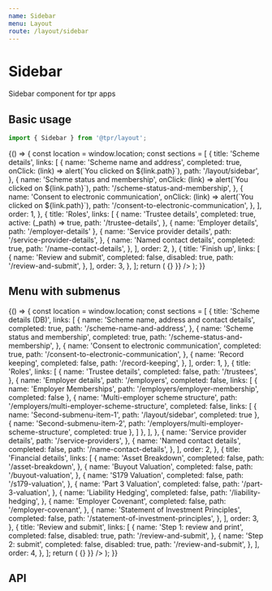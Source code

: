 ```yaml
---
name: Sidebar
menu: Layout
route: /layout/sidebar
---
```



# Sidebar

Sidebar component for tpr apps

## Basic usage

```js
import { Sidebar } from '@tpr/layout';
```

<Playground>
	{() => {
		const location = window.location;
		const sections = [
			{
				title: 'Scheme details',
				links: [
					{
						name: 'Scheme name and address',
						completed: true,
						onClick: (link) => alert(`You clicked on ${link.path}`),
						path: '/layout/sidebar',
					},
					{
						name: 'Scheme status and membership',
						onClick: (link) => alert(`You clicked on ${link.path}`),
						path: '/scheme-status-and-membership',
					},
					{
						name: 'Consent to electronic communication',
						onClick: (link) => alert(`You clicked on ${link.path}`),
						path: '/consent-to-electronic-communication',
					},
				],
				order: 1,
			},
			{
				title: 'Roles',
				links: [
					{
						name: 'Trustee details',
						completed: true,
						active: (_path) => true,
						path: '/trustee-details',
					},
					{ name: 'Employer details', path: '/employer-details' },
					{
						name: 'Service provider details',
						path: '/service-provider-details',
					},
					{
						name: 'Named contact details',
						completed: true,
						path: '/name-contact-details',
					},
				],
				order: 2,
			},
			{
				title: 'Finish up',
				links: [
					{
						name: 'Review and submit',
						completed: false,
						disabled: true,
						path: '/review-and-submit',
					},
				],
				order: 3,
			},
		];
		return (
			<Sidebar
				title="Scheme return home"
				sections={sections}
				maintenanceMode={false}
				matchPath={matchPath}
				location={location}
				history={{ push: () => {} }}
			/>
		);
	}}
</Playground>

## Menu with submenus

<Playground>
	{() => {
		const location = window.location;
		const sections = [
    {
      title: 'Scheme details (DB)',
      links: [
        {
          name: 'Scheme name, address and contact details',
          completed: true,
          path: '/scheme-name-and-address',
        },
        {
          name: 'Scheme status and membership',
          completed: true,
          path: '/scheme-status-and-membership',
        },
        {
          name: 'Consent to electronic communication',
          completed: true,
          path: '/consent-to-electronic-communication',
        },
        {
          name: 'Record keeping',
          completed: false,
          path: '/record-keeping',
        },
      ],
      order: 1,
    },
    {
      title: 'Roles',
      links: [
        {
          name: 'Trustee details',
          completed: false,
          path: '/trustees',
        },
        { 
          name: 'Employer details', 
          path: '/employers', 
          completed: false,
          links: [
            { name: 'Employer Memberships', path: '/employers/employer-membership', completed: false },
            { name: 'Multi-employer scheme structure', path: '/employers/multi-employer-scheme-structure', completed: false, 
              links: [
                { name: 'Second-submenu-item-1', path: '/layout/sidebar', completed: true },
                { name: 'Second-submenu-item-2', path: '/employers/multi-employer-scheme-structure', completed: true },
              ]
            },
          ],
        },
        {
          name: 'Service provider details',
          path: '/service-providers',
        },
        {
          name: 'Named contact details',
          completed: false,
          path: '/name-contact-details',
        },
      ],
      order: 2,
    },
    {
      title: 'Financial details',
      links: [
        {
          name: 'Asset Breakdown',
          completed: false,
          path: '/asset-breakdown',
        },
        {
          name: 'Buyout Valuation',
          completed: false,
          path: '/buyout-valuation',
        },
        {
          name: 'S179 Valuation',
          completed: false,
          path: '/s179-valuation',
        },
        {
          name: 'Part 3 Valuation',
          completed: false,
          path: '/part-3-valuation',
        },
        {
          name: 'Liability Hedging',
          completed: false,
          path: '/liability-hedging',
        },
        {
          name: 'Employer Covenant',
          completed: false,
          path: '/employer-covenant',
        },
        {
          name: 'Statement of Investment Principles',
          completed: false,
          path: '/statement-of-investment-principles',
        },
      ],
      order: 3,
    },
    {
      title: 'Review and submit',
      links: [
        {
          name: 'Step 1: review and print',
          completed: false,
          disabled: true,
          path: '/review-and-submit',
        },
        {
          name: 'Step 2: submit',
          completed: false,
          disabled: true,
          path: '/review-and-submit',
        },
      ],
      order: 4,
    },
  ];
    return (
    	<Sidebar
    		title="Scheme return home"
    		sections={sections}
    		maintenanceMode={false}
    		matchPath={matchPath}
    		location={location}
    		history={{ push: () => {} }}
    	/>
    );
    }}

</Playground>

## API

<Props of={Sidebar} />

